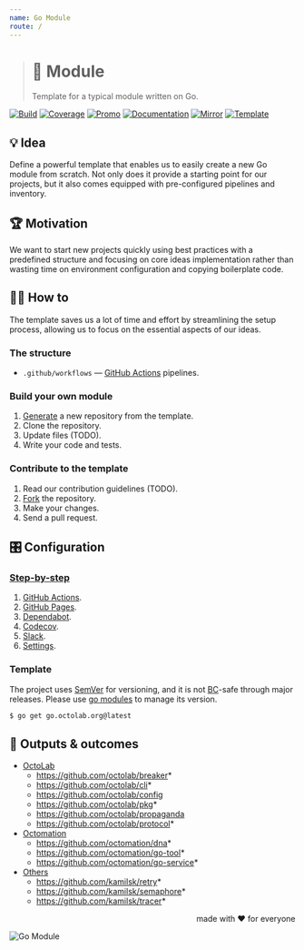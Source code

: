 ```yaml
---
name: Go Module
route: /
---
```


> # 🧩 Module
>
> Template for a typical module written on Go.

[![Build][build.icon]][build.page]
[![Coverage][coverage.icon]][coverage.page]
[![Promo][site.icon]][site.page]
[![Documentation][docs.icon]][docs.page]
[![Mirror][mirror.icon]][mirror.page]
[![Template][template.icon]][template.page]

## 💡 Idea

Define a powerful template that enables us to easily create a new Go module from scratch.
Not only does it provide a starting point for our projects,
but it also comes equipped with pre-configured pipelines and inventory.

## 🏆 Motivation

We want to start new projects quickly using best practices
with a predefined structure and focusing on core ideas implementation
rather than wasting time on environment configuration and copying boilerplate code.

## 🤼‍♂️ How to

The template saves us a lot of time and effort by streamlining the setup process,
allowing us to focus on the essential aspects of our ideas.

### The structure

- `.github/workflows` — [GitHub Actions][docs.actions] pipelines.

### Build your own module

1. [Generate][action.generate] a new repository from the template.
2. Clone the repository.
3. Update files (TODO).
4. Write your code and tests.

### Contribute to the template

1. Read our contribution guidelines (TODO).
2. [Fork][action.fork] the repository.
3. Make your changes.
4. Send a pull request.

## 🎛️ Configuration

### [Step-by-step][docs.setup]

1. [GitHub Actions](https://github.com/features/actions).
2. [GitHub Pages](https://pages.github.com).
3. [Dependabot](https://github.com/dependabot).
4. [Codecov](https://github.com/marketplace/codecov).
5. [Slack](https://github.com/marketplace/slack-github).
6. [Settings](https://github.com/apps/settings).

### Template

The project uses [SemVer][docs.semver] for versioning, and it is not
[BC][wiki.compat]-safe through major releases.
Please use [go modules][wiki.gomod] to manage its version.

```bash
$ go get go.octolab.org@latest
```

## 🤲 Outputs & outcomes

- [OctoLab](https://github.com/orgs/octolab/repositories)
  - https://github.com/octolab/breaker*
  - https://github.com/octolab/cli*
  - https://github.com/octolab/config
  - https://github.com/octolab/pkg*
  - https://github.com/octolab/propaganda
  - https://github.com/octolab/protocol*
- [Octomation](https://github.com/orgs/octomation/repositories)
  - https://github.com/octomation/dna*
  - https://github.com/octomation/go-tool*
  - https://github.com/octomation/go-service*
- [Others](https://github.com/kamilsk?tab=repositories)
  - https://github.com/kamilsk/retry*
  - https://github.com/kamilsk/semaphore*
  - https://github.com/kamilsk/tracer*

<p align="right">made with ❤️ for everyone</p>

![Go Module][social.image]

[build.page]:       https://github.com/octomation/go-module/actions/workflows/ci.yml
[build.icon]:       https://github.com/octomation/go-module/actions/workflows/ci.yml/badge.svg
[coverage.page]:    https://codecov.io/gh/octomation/go-module
[coverage.icon]:    https://codecov.io/gh/octomation/go-module/branch/main/graph/badge.svg
[site.page]:        https://go-module.octolab.org
[site.icon]:        https://img.shields.io/badge/site-promo-brightgreen
[docs.page]:        https://pkg.go.dev/go.octolab.org
[docs.icon]:        https://img.shields.io/badge/docs-pkg.go.dev-blue
[mirror.page]:      https://bitbucket.org/kamilsk/go-module
[mirror.icon]:      https://img.shields.io/badge/mirror-bitbucket-blue
[template.page]:    https://github.com/octomation/go-module
[template.icon]:    https://img.shields.io/badge/template-go--module-blue

[action.fork]:      https://github.com/octomation/go-module/fork
[action.generate]:  https://github.com/octomation/go-module/generate
[docs.actions]:     https://docs.github.com/en/actions
[docs.semver]:      https://semver.org
[docs.setup]:       /integrations/
[wiki.compat]:      https://en.wikipedia.org/wiki/Backward_compatibility
[wiki.gomod]:       https://github.com/golang/go/wiki/Modules

[awesome.page]:     https://awesome-go.com
[awesome.icon]:     https://awesome.re/mentioned-badge.svg
[social.image]:     https://socialify.git.ci/octomation/go-module/image?description=1&font=Raleway&language=1&name=1&owner=1&pattern=Circuit%20Board&theme=Light
